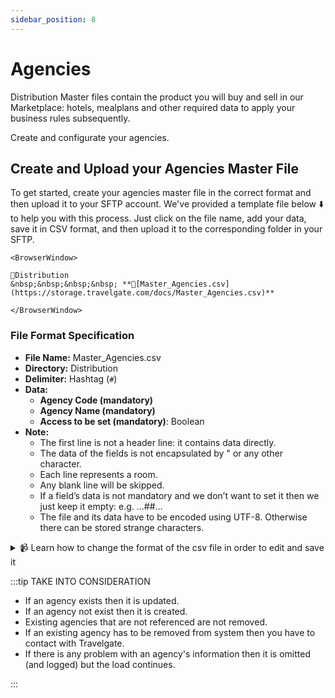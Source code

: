 ```yaml
---
sidebar_position: 8
---
```


# Agencies

Distribution Master files contain the product you will buy and sell in our Marketplace: hotels, mealplans and other required data to apply your business rules subsequently.

Create and configurate your agencies.


## Create and Upload your Agencies Master File

To get started, create your agencies master file in the correct format and then upload it to your SFTP account. We've provided a template file below ⬇️ to help you with this process. Just click on the file name, add your data, save it in CSV format, and then upload it to the corresponding folder in your SFTP.


```mdx-code-block
<BrowserWindow>

📁Distribution
&nbsp;&nbsp;&nbsp;&nbsp; **📄[Master_Agencies.csv](https://storage.travelgate.com/docs/Master_Agencies.csv)**  

</BrowserWindow>
```


### File Format Specification

* **File Name:** Master_Agencies.csv
* **Directory:** Distribution
* **Delimiter:** Hashtag (`#`)
* **Data:**
   * **Agency Code (mandatory)**
   * **Agency Name (mandatory)**
   * **Access to be set (mandatory)**: Boolean
* **Note:**
   * The first line is not a header line: it contains data directly.
   * The data of the fields is not encapsulated by " or any other character.
   * Each line represents a room.
   * Any blank line will be skipped.
   * If a field’s data is not mandatory and we don’t want to set it then we just keep it empty: e.g. …##…
   * The file and its data have to be encoded using UTF-8. Otherwise there can be stored strange characters.


<details>
    <summary>📹 Learn how to change the format of the csv file in order to edit and save it</summary>
    <div>
        <div><iframe width="560" height="315" src="https://www.youtube.com/embed/XkOk3SkZ0Sg?si=TYhN1QfMwYE1fusw&amp;controls=0" title="YouTube video player" frameborder="0" allow="accelerometer; autoplay; clipboard-write; encrypted-media; gyroscope; picture-in-picture; web-share" allowfullscreen></iframe></div>
    </div>
</details>


:::tip TAKE INTO CONSIDERATION

* If an agency exists then it is updated.
* If an agency not exist then it is created.
* Existing agencies that are not referenced are not removed.
* If an existing agency has to be removed from system then you have to contact with Travelgate.
* If there is any problem with an agency's information then it is omitted (and logged) but the load continues.

:::
